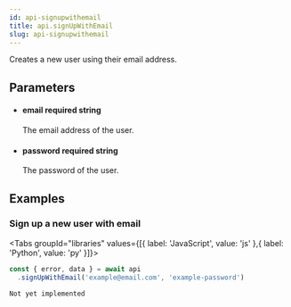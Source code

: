 ```yaml
---
id: api-signupwithemail
title: api.signUpWithEmail
slug: api-signupwithemail
---
```



Creates a new user using their email address.



## Parameters


<ul className="method-list-group">
  
<li className="method-list-item">
  <h4 className="method-list-item-label">
    <span className="method-list-item-label-name">
      email
    </span>
    <span className="method-list-item-label-badge required">
      required
    </span>
    <span className="method-list-item-validation">
      string
    </span>
  </h4>
  <div class="method-list-item-description">

The email address of the user.
  
  </div>
  
</li>


<li className="method-list-item">
  <h4 className="method-list-item-label">
    <span className="method-list-item-label-name">
      password
    </span>
    <span className="method-list-item-label-badge required">
      required
    </span>
    <span className="method-list-item-validation">
      string
    </span>
  </h4>
  <div class="method-list-item-description">

The password of the user.
  
  </div>
  
</li>

</ul>














## Examples

### Sign up a new user with email

<Tabs
  groupId="libraries"
  values={[{ label: 'JavaScript', value: 'js' },{ label: 'Python', value: 'py' }]}>

<TabItem value="js">

```js
const { error, data } = await api
  .signUpWithEmail('example@email.com', 'example-password')
```


</TabItem>
<TabItem value="py">


```
Not yet implemented
```


</TabItem>

</Tabs>